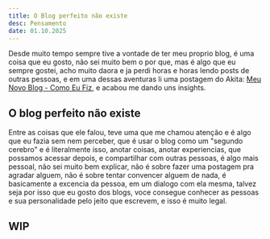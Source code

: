 ```yaml
---
title: O Blog perfeito não existe
desc: Pensamento
date: 01.10.2025
---
```


Desde muito tempo sempre tive a vontade de ter meu proprio blog, é uma coisa que eu gosto, não sei muito bem o por que, mas é algo que eu sempre gostei, acho muito daora e ja perdi horas e horas lendo posts de outras pessoas, e em uma dessas aventuras li uma postagem do Akita: [Meu Novo Blog - Como Eu Fiz](https://akitaonrails.com/2025/09/10/meu-novo-blog-como-eu-fiz/), e acabou me dando uns insights.

## O blog perfeito não existe

Entre as coisas que ele falou, teve uma que me chamou atenção e é algo que eu fazia sem nem perceber, que é usar o blog como um "segundo cerebro" e é literalmente isso, anotar coisas, anotar experiencias, que possamos acessar depois, e compartilhar com outras pessoas, é algo mais pessoal, não sei muito bem explicar, não é sobre fazer uma postagem pra agradar alguem, não é sobre tentar convencer alguem de nada, é basicamente a excencia da pessoa, em um dialogo com ela mesma, talvez seja por isso que eu gosto dos blogs, voce consegue conhecer as pessoas e sua personalidade pelo jeito que escrevem, e isso é muito legal.

## WIP
